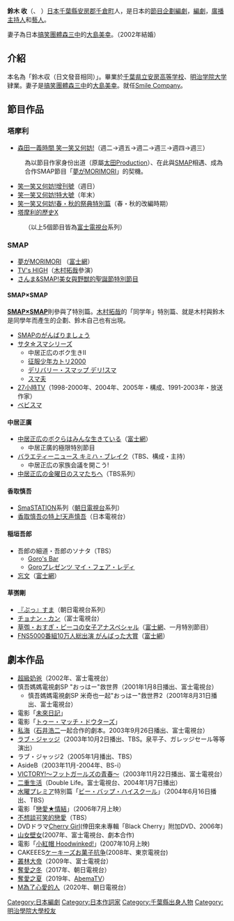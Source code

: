 {{Link style|time=2020-06-16T09:46:04+00:00}}
'''鈴木 收'''（{{lang-ja|すずき おさむ}}、{{bd|1972年|4月25日|||}} ）[[日本|日本]][[千葉縣|千葉縣]][[安房郡|安房郡]][[千倉町|千倉町]]人，是日本的[[:ja:放送作家|節目企劃編劇]]，[[編劇|編劇]]，[[廣播|廣播]][[主持人|主持人]]和[[藝人|藝人]]。

妻子為日本[[搞笑團體|搞笑團體]][[森三中|森三中]]的[[大島美幸|大島美幸]]。（2002年結婚）

== 介紹 ==
本名為「鈴木収（日文發音相同）」。畢業於[[千葉県立安房高等学校|千葉県立安房高等学校]]、[[明治学院大学|明治学院大学]]肄業。妻子是[[搞笑團體|搞笑團體]][[森三中|森三中]]的[[大島美幸|大島美幸]]。就任[[:ja:スマイルカンパニー|Smile Company]]。

== 節目作品 ==
=== 塔摩利 ===
* [[:ja:森田一義アワー_笑っていいとも!|森田一義時間 笑一笑又何妨!]]（週二→週五→週二→週三→週四→週三）
:為以節目作家身份出道（原屬[[:ja:太田プロダクション|太田Production]]）、在此與[[SMAP|SMAP]]相遇、成為合作SMAP節目「[[:ja:夢がMORIMORI|夢がMORIMORI]]」的契機。
* [[:ja:笑っていいとも!増刊号|笑一笑又何妨!增刊號]]（週日）
* [[:ja:笑っていいとも!特大号|笑一笑又何妨!特大號]]（年末）
* [[:ja:笑っていいとも!春・秋の祭典スペシャル|笑一笑又何妨!春・秋的祭典特別篇]]（春・秋的改編時期）
* [[:ja:タモリのヒストリーX|塔摩利的歷史X]]
:（以上5個節目皆為[[:ja:フジテレビ|富士電視台]]系列）

=== SMAP ===
* [[:ja:夢がMORIMORI|夢がMORIMORI]] （[[富士網|富士網]]）
* [[:ja:TV's_HIGH|TV's HIGH]]（[[木村拓哉|木村拓哉]]參演）
* [[:ja:さんま&SMAP!美女と野獣のクリスマススペシャル|さんま&SMAP!美女與野獣的聖誕節特別節目]]

==== SMAP×SMAP ====
'''[[SMAP×SMAP|SMAP×SMAP]]'''則參與了特別篇。[[木村拓哉|木村拓哉]]的「同学年」特別篇、就是木村與鈴木是同學年而產生的企劃、鈴木自己也有出現。
* [[:ja:SMAPのがんばりましょう|SMAPのがんばりましょう]]
* [[:ja:サタ☆スマシリーズ|サタ☆スマシリーズ]]
** 中居正広のボク生きⅡ 
** [[:ja:少年頭脳カトリ#征服少年カトリ2000|征服少年カトリ2000]]
** [[:ja:デリバリー・スマップ_デリ!スマ|デリバリー・スマップ デリ!スマ]] 
** [[:ja:スマ夫|スマ夫]]
* [[:ja:27小時TV|27小時TV]]（1998-2000年、2004年、2005年・構成、1991-2003年・放送作家）
* [[:ja:ベビスマ|ベビスマ]]

==== 中居正廣 ====
* [[:ja:中居正広のボクらはみんな生きている|中居正広のボクらはみんな生きている]]（[[富士網|富士網]]）
** 中居正廣的極限特別節目
* [[:ja:バラエティーニュース_キミハ・ブレイク|バラエティーニュース キミハ・ブレイク]]（TBS、構成・主持）
** 中居正広の家族会議を開こう!
* [[:ja:中居正広の金曜日のスマたちへ|中居正広の金曜日のスマたちへ]]（TBS系列）

==== 香取慎吾 ====
* [[:ja:SmaSTATION|SmaSTATION]]系列（[[:ja:テレビ朝日|朝日電視台]]系列）
* [[:ja:香取慎吾の特上!天声慎吾|香取慎吾の特上!天声慎吾]]（日本電視台）

==== 稲垣吾郎 ====
* 吾郎の細道・吾郎のソナタ（TBS）
** [[:ja:Goro's_Bar|Goro's Bar]]
** [[:ja:Goroプレゼンツ_マイ・フェア・レディ|Goroプレゼンツ マイ・フェア・レディ]]
* [[:ja:忘文|忘文]]（[[富士網|富士網]]）

==== 草彅剛 ====
* [[:ja:『ぷっ』すま|『ぷっ』すま]]（朝日電視台系列）
* [[:ja:チョナン・カン|チョナン・カン]]（富士電視台）
* [[:ja:新春女子アナスペシャル|草彅・おすぎ・ピーコの女子アナスペシャル]]（[[富士網|富士網]]、一月特別節目）
* [[:ja:FNS5000番組10万人総出演_がんばった大賞|FNS5000番組10万人総出演 がんばった大賞]]（[[富士網|富士網]]）

== 劇本作品 ==
*[[:ja:人にやさしく|超級奶爸]]（2002年、富士電視台）
*慎吾媽媽電視劇SP "おっはー"救世界（2001年1月8日播出、富士電視台）
**慎吾媽媽電視劇SP 米奇也一起"おっはー"救世界2（2001年8月31日播出、富士電視台）
*電影「[[:ja:未来日記_(ウンナンのホントコ!)|未來日記]]」
*電影「[[:ja:トゥー・マッチ・ドウターズ|トゥー・マッチ・ドウターズ]]」
*[[:ja:私海|私海]]（[[:ja:石井浩二|石井浩二]]一起合作的劇本。2003年9月26日播出、富士電視台）
*[[:ja:ラブ・ジャッジ|ラブ・ジャッジ]]（2003年10月2日播出、TBS。泉平子、ガレッジセール等等演出）
*ラブ・ジャッジ2（2005年1月播出、TBS）
*AsideB（2003年11月-2004年、BS-i）
*[[:ja:VICTORY!〜フットガールズの青春〜|VICTORY!〜フットガールズの青春〜]]（2003年11月22日播出、富士電視台）
*[[:ja:ココリコミラクルタイプ#二重生活(ダブルライフ)|二重生活]]（Double Life。富士電視台、2004年1月7日播出）
*[[:ja:水曜プレミア|水曜プレミア]]特別篇「[[:ja:ビー・バップ・ハイスクール|ビー・バップ・ハイスクール]]」（2004年6月16日播出、TBS）
*電影「[[:ja:ラブ★コン|戀愛★情結]]」（2006年7月上映）
*[[:ja:笑える恋はしたくない|不想談可笑的戀愛]]（TBS）
*DVDドラマ[[:ja:Black_Cherry#DISC3_DVD|Cherry Girl]](倖田來未專輯「Black Cherry」附加DVD、2006年)
*[[:ja:山おんな壁おんな|山女壁女]](2007年、富士電視台、劇本合作)
*電影「[[:ja:リトルレッド|小紅帽 Hoodwinked!]]」(2007年10月上映)
*CAKEEES[[:ja:ケーキーズお菓子抗争|ケーキーズお菓子抗争]](2008年、東京電視台)
*[[:ja:ジャングル大帝|叢林大帝]]（2009年、富士電視台）
*[[奪愛之冬|奪愛之冬]]（2017年、朝日電視台）
*[[奪愛之夏|奪愛之夏]]（2019年、[[AbemaTV|AbemaTV]]）
*[[M為了心愛的人|M為了心愛的人]]（2020年、朝日電視台）
{{DEFAULTSORT:Suzuki, Osamu}}
[[Category:日本編劇|Category:日本編劇]]
[[Category:日本作詞家|Category:日本作詞家]]
[[Category:千葉縣出身人物|Category:千葉縣出身人物]]
[[Category:明治學院大學校友|Category:明治學院大學校友]]